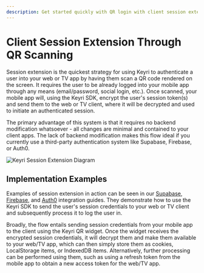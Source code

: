```yaml
---
description: Get started quickly with QR login with client session extension through the Keyri API.
---
```


# Client Session Extension Through QR Scanning

Session extension is the quickest strategy for using Keyri to authenticate a user into your web or TV app by having them scan a QR code rendered on the screen. It requires the user to be already logged into your mobile app through any means (email/password, social login, etc.). Once scanned, your mobile app will, using the Keyri SDK, encrypt the user's session token(s) and send them to the web or TV client, where it will be decrypted and used to initiate an authenticated session.

The primary advantage of this system is that it requires no backend modification whatsoever - all changes are minimal and contained to your client apps. The lack of backend modification makes this flow ideal if you currently use a third-party authentication system like Supabase, Firebase, or Auth0.

![Keyri Session Extension Diagram](/sessionExtensionDiagram.png 'Keyri Session Extension Diagram')

## Implementation Examples

Examples of session extension in action can be seen in our [Supabase](/integrations/supabase), [Firebase](/integrations/firebase/firebase-client-session-extension), and [Auth0](/integrations/auth0) integration guides. They demonstrate how to use the Keyri SDK to send the user's session credentials to your web or TV client and subsequently process it to log the user in.

Broadly, the flow entails sending session credentials from your mobile app to the client using the Keyri QR widget. Once the widget receives the encrypted session credentials, it will decrypt them and make them available to your web/TV app, which can then simply store them as cookies, LocalStorage items, or IndexedDB items. Alternatively, further processing can be performed using them, such as using a refresh token from the mobile app to obtain a new access token for the web/TV app.
